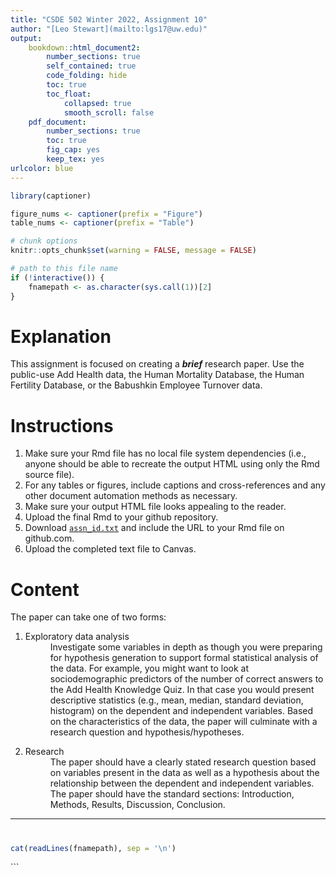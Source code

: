 ```yaml
---
title: "CSDE 502 Winter 2022, Assignment 10"
author: "[Leo Stewart](mailto:lgs17@uw.edu)"
output: 
    bookdown::html_document2:
        number_sections: true
        self_contained: true
        code_folding: hide
        toc: true
        toc_float:
            collapsed: true
            smooth_scroll: false
    pdf_document:
        number_sections: true
        toc: true
        fig_cap: yes
        keep_tex: yes
urlcolor: blue 
---
```


<!--these following settings control width and also make a DIV tag for black outlines for figures-->
<style type="text/css">
.main-container {
  max-width: 2400px !important;
  margin-left: auto;
  margin-right: auto;
}
</style>

<style>
.outline {
   background-color: #000000;
   padding:1px;
   display: inline-block;
}
</style>

```r
library(captioner)

figure_nums <- captioner(prefix = "Figure")
table_nums <- captioner(prefix = "Table")

# chunk options
knitr::opts_chunk$set(warning = FALSE, message = FALSE)

# path to this file name
if (!interactive()) {
    fnamepath <- as.character(sys.call(1))[2]
}
```

# Explanation {-}
This assignment is focused on creating a ***brief*** research paper. Use the public-use Add Health data, the Human Mortality Database, the Human Fertility Database, or the Babushkin Employee Turnover data.


# Instructions {-}
1. Make sure your Rmd file has no local file system dependencies (i.e., anyone should be able to recreate the output HTML using only the Rmd source file).
1. For any tables or figures, include captions and cross-references and any other document automation methods as necessary.
1. Make sure your output HTML file looks appealing to the reader.
1. Upload the final Rmd to your github repository.
1. Download [`assn_id.txt`](https://staff.washington.edu/phurvitz/csde502_winter_2022/assn_id.txt) and include the URL to your Rmd file on github.com.
1. Upload the completed text file to Canvas.


# Content {-}
The paper can take one of two forms:

1. Exploratory data analysis
: Investigate some variables in depth as though you were preparing for hypothesis generation to support formal statistical analysis of the data. For example, you might want to look at sociodemographic predictors of the number of correct answers to the Add Health Knowledge Quiz. In that case you would present descriptive statistics (e.g., mean, median, standard deviation, histogram) on the dependent and independent variables. Based on the characteristics of the data, the paper will culminate with a research question and hypothesis/hypotheses.
1. Research
: The paper should have a clearly stated research question based on variables present in the data as well as a hypothesis about the relationship between the dependent and independent variables. The paper should have the standard sections: Introduction, Methods, Results, Discussion, Conclusion.

<hr>


# {-}

```r
cat(readLines(fnamepath), sep = '\n')
```
```